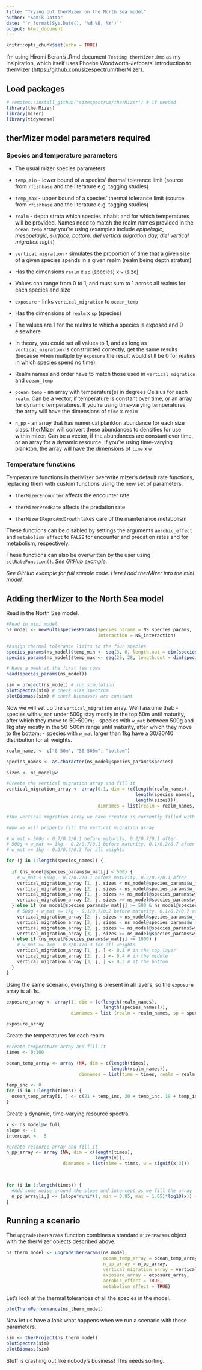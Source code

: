 ```yaml
---
title: "Trying out therMizer on the North Sea model"
author: "Samik Datta"
date: "`r format(Sys.Date(), '%d %B, %Y')`"
output: html_document
---
```


```r
knitr::opts_chunk$set(echo = TRUE)
```

I'm using Hiromi Beran's .Rmd document `Testing therMizer.Rmd` as my insipiration, which itself uses Phoebe Woodworth-Jefcoats' introduction to therMizer (<https://github.com/sizespectrum/therMizer>).

## Load packages

```r
# remotes::install_github("sizespectrum/therMizer") # if needed
library(therMizer)
library(mizer)
library(tidyverse)
```

## therMizer model parameters required

### Species and temperature parameters

-   The usual mizer species parameters

-   `temp_min` - lower bound of a species' thermal tolerance limit (source from `rfishbase` and the literature e.g. tagging studies)

-   `temp_max` - upper bound of a species' thermal tolerance limit (source from `rfishbase` and the literature e.g. tagging studies)

-   `realm` - depth strata which species inhabit and for which temperatures will be provided. Names need to match the realm names provided in the `ocean_temp` array you're using (examples include *epipelagic*, *mesopelagic*, *surface*, *bottom, diel vertical migration day, diel vertical migration night*)

-   `vertical migration` - simulates the proportion of time that a given size of a given species spends in a given realm (realm being depth stratum)

-   Has the dimensions `realm` x `sp` (species) x `w` (size)

-   Values can range from 0 to 1, and must sum to 1 across all realms for each species and size

-   `exposure` - links `vertical_migration` to `ocean_temp`

-   Has the dimensions of `realm` x `sp` (species)

-   The values are 1 for the realms to which a species is exposed and 0 elsewhere

-   In theory, you could set all values to 1, and as long as `vertical_migration` is constructed correctly, get the same results (because when multiple by `exposure` the result would still be 0 for realms in which species spend no time).

-   Realm names and order have to match those used in `vertical_migration` and `ocean_temp`

-   `ocean_temp` - an array with temperature(s) in degrees Celsius for each `realm`. Can be a vector, if temperature is constant over time, or an array for dynamic temperatures. If you're using time-varying temperatures, the array will have the dimensions of `time` x `realm`

-   `n_pp` - an array that has numerical plankton abundance for each size class. therMizer will convert these abundances to densities for use within mizer. Can be a vector, if the abundances are constant over time, or an array for a dynamic resource. If you're using time-varying plankton, the array will have the dimensions of `time` x `w`

### Temperature functions

Temperature functions in therMizer overwrite mizer's default rate functions, replacing them with custom functions using the new set of parameters.

-   `therMizerEncounter` affects the encounter rate

-   `therMizerPredRate` affects the predation rate

-   `therMizerEReproAndGrowth` takes care of the maintenance metabolism

These functions can be disabled by settings the arguments `aerobic_effect` and `metabolism_effect` to `FALSE` for encounter and predation rates and for metabolism, respectively.

These functions can also be overwritten by the user using `setRateFunction()`. *See GitHub example.*

*See GitHub example for full sample code. Here I add therMizer into the mini model.*

## Adding therMizer to the North Sea model 

Read in the North Sea model.

```r
#Read in mini model
ns_model <- newMultispeciesParams(species_params = NS_species_params,
                                  interaction = NS_interaction)

#Assign thermal tolerance limits to the four species
species_params(ns_model)$temp_min <- seq(3, 6, length.out = dim(species_params(ns_model))[1])
species_params(ns_model)$temp_max <- seq(25, 28, length.out = dim(species_params(ns_model))[1])

# Have a peek at the first few rows
head(species_params(ns_model))

sim = project(ns_model) # run simulation
plotSpectra(sim) # check size spectrum
plotBiomass(sim) # check biomasses are constant

```

Now we will set up the `vertical_migration` array. We'll assume that:
- species with `w_mat` under 500g stay mostly in the top 50m until maturity, after which they move to 50-500m;
- species with `w_mat` between 500g and 1kg stay mostly in the 50-500m range until maturity, after which they move to the bottom;
- species with `w_mat` larger than 1kg have a 30/30/40 distribution for all weights.

```r
realm_names <- c("0-50m", "50-500m", "bottom")

species_names <- as.character(ns_model@species_params$species)

sizes <- ns_model@w

#Create the vertical migration array and fill it
vertical_migration_array <- array(0.1, dim = (c(length(realm_names),
                                                length(species_names),
                                                length(sizes))),
                                  dimnames = list(realm = realm_names, sp = species_names, w = signif(sizes, 4))) #realm x species x size

#The vertical migration array we have created is currently filled with 0.1

#Now we will properly fill the vertical migration array

# w_mat < 500g - 0.7/0.2/0.1 before maturity, 0.2/0.7/0.1 after
# 500g < w_mat <= 1kg - 0.2/0.7/0.1 before maturity, 0.1/0.2/0.7 after
# w_mat >= 1kg - 0.3/0.4/0.3 for all weights

for (j in 1:length(species_names)) {
  
  if (ns_model@species_params$w_mat[j] < 500) {
    # w_mat < 500g - 0.7/0.2/0.1 before maturity, 0.2/0.7/0.1 after
    vertical_migration_array [1, j, sizes < ns_model@species_params$w_mat[j]] <- 0.7 # mostly in top layer
    vertical_migration_array [2, j, sizes < ns_model@species_params$w_mat[j]] <- 0.2 # a bit in the middle
    vertical_migration_array [1, j, sizes >= ns_model@species_params$w_mat[j]] <- 0.2 # a bit at the top
    vertical_migration_array [2, j, sizes >= ns_model@species_params$w_mat[j]] <- 0.7 # mostly in the middle
  } else if (ns_model@species_params$w_mat[j] >= 500 & ns_model@species_params$w_mat[j] < 1000) {
    # 500g < w_mat <= 1kg - 0.1/0.7/0.2 before maturity, 0.1/0.2/0.7 after
    vertical_migration_array [2, j, sizes < ns_model@species_params$w_mat[j]] <- 0.7 # mostly in middle layer
    vertical_migration_array [3, j, sizes < ns_model@species_params$w_mat[j]] <- 0.2 # a bit at the bottom
    vertical_migration_array [2, j, sizes >= ns_model@species_params$w_mat[j]] <- 0.2 # a bit in the middle
    vertical_migration_array [3, j, sizes >= ns_model@species_params$w_mat[j]] <- 0.7 # mostly at the bottom
  } else if (ns_model@species_params$w_mat[j] >= 1000) {
    # w_mat >= 1kg - 0.3/0.4/0.3 for all weights
    vertical_migration_array [1, j, ] <- 0.3 # in the top layer
    vertical_migration_array [2, j, ] <- 0.4 # in the middle
    vertical_migration_array [3, j, ] <- 0.3 # at the bottom
  }
}

```

Using the same scenario, everything is present in all layers, so the `exposure` array is all 1s.

```r
exposure_array <- array(1, dim = (c(length(realm_names),
                                    length(species_names))), 
                        dimnames = list (realm = realm_names, sp = species_names)) #realm x species

exposure_array
```

Create the temperatures for each realm.

```r
#Create temperature array and fill it
times <- 0:100

ocean_temp_array <- array (NA, dim = c(length(times),
                                       length(realm_names)),
                           dimnames = list(time = times, realm = realm_names))

temp_inc <- 0
for (i in 1:length(times)) {
  ocean_temp_array[i, ] <- c(21 + temp_inc, 20 + temp_inc, 19 + temp_inc)
}
```

Create a dynamic, time-varying resource spectra.

```r
x <- ns_model@w_full
slope <- -1
intercept <- -5

#Create resource array and fill it
n_pp_array <- array (NA, dim = c(length(times), 
                                 length(x)),
                     dimnames = list(time = times, w = signif(x,3)))



for (i in 1:length(times)) {
  #Add some noise around the slope and intercept as we fill the array
  n_pp_array[i,] <- (slope*runif(1, min = 0.95, max = 1.05)*log10(x)) + (intercept*runif(1, min = 0.95, max = 1.05))
}
```

## Running a scenario

The `upgradeTherParams` function combines a standard `mizerParams` object with the therMizer objects described above.

```r
ns_therm_model <- upgradeTherParams(ns_model,
                                    ocean_temp_array = ocean_temp_array,
                                    n_pp_array = n_pp_array,
                                    vertical_migration_array = vertical_migration_array,
                                    exposure_array = exposure_array,
                                    aerobic_effect = TRUE,
                                    metabolism_effect = TRUE)
```

Let's look at the thermal tolerances of all the species in the model.

```r
plotThermPerformance(ns_therm_model)
```

Now let us have a look what happens when we run a scenario with these parameters.

```r

sim <- therProject(ns_therm_model) 
plotSpectra(sim)
plotBiomass(sim)

```

Stuff is crashing out like nobody's business! This needs sorting.

